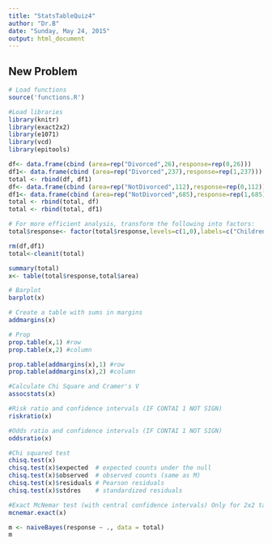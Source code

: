 ```yaml
---
title: "StatsTableQuiz4"
author: "Dr.B"
date: "Sunday, May 24, 2015"
output: html_document
---
```


## New Problem
```r
# Load functions
source('functions.R')

#Load libraries
library(knitr)
library(exact2x2)
library(e1071)
library(vcd)
library(epitools)

df<- data.frame(cbind (area=rep("Divorced",26),response=rep(0,26)))
df1<- data.frame(cbind (area=rep("Divorced",237),response=rep(1,237)))
total <- rbind(df, df1)
df<- data.frame(cbind (area=rep("NotDivorced",112),response=rep(0,112)))
df1<- data.frame(cbind (area=rep("NotDivorced",685),response=rep(1,685)))
total <- rbind(total, df)
total <- rbind(total, df1)

# For more efficient analysis, transform the following into factors:
total$response<- factor(total$response,levels=c(1,0),labels=c("Children","NoChildren")) 

rm(df,df1)
total<-cleanit(total)

summary(total)
x<- table(total$response,total$area)

# Barplot
barplot(x)

# Create a table with sums in margins
addmargins(x)

# Prop 
prop.table(x,1) #row
prop.table(x,2) #column

prop.table(addmargins(x),1) #row
prop.table(addmargins(x),2) #column

#Calculate Chi Square and Cramer's V
assocstats(x)

#Risk ratio and confidence intervals (IF CONTAI 1 NOT SIGN)
riskratio(x)

#Odds ratio and confidence intervals (IF CONTAI 1 NOT SIGN)
oddsratio(x)

#Chi squared test
chisq.test(x)
chisq.test(x)$expected  # expected counts under the null
chisq.test(x)$observed  # observed counts (same as M)
chisq.test(x)$residuals # Pearson residuals
chisq.test(x)$stdres    # standardized residuals

#Exact McNemar test (with central confidence intervals) Only for 2x2 table
mcnemar.exact(x)

m <- naiveBayes(response ~ ., data = total)
m
```